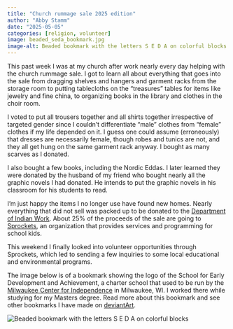 ```yaml
---
title: "Church rummage sale 2025 edition"
author: "Abby Stamm"
date: "2025-05-05"
categories: [religion, volunteer]
image: beaded_seda_bookmark.jpg
image-alt: Beaded bookmark with the letters S E D A on colorful blocks
---
```


This past week I was at my church after work nearly every day helping with the church rummage sale. I got to learn all about everything that goes into the sale from dragging shelves and hangers and garment racks from the storage room to putting tablecloths on the "treasures" tables for items like jewelry and fine china, to organizing books in the library and clothes in the choir room. 

I voted to put all trousers together and all shirts together irrespective of targeted gender since I couldn't differentiate "male" clothes from "female" clothes if my life depended on it. I guess one could assume (erroneously) that dresses are necessarily female, though robes and tunics are not, and they all get hung on the same garment rack anyway. I bought as many scarves as I donated.

I also bought a few books, including the Nordic Eddas. I later learned they were donated by the husband of my friend who bought nearly all the graphic novels I had donated. He intends to put the graphic novels in his classroom for his students to read.

I'm just happy the items I no longer use have found new homes. Nearly everything that did not sell was packed up to be donated to the [Department of Indian Work](https://interfaithaction.org/what-we-do/diw/). About 25% of the proceeds of the sale are going to [Sprockets](https://www.stpaul.gov/departments/parks-and-recreation/sprockets), an organization that provides services and programming for school kids. 

This weekend I finally looked into volunteer opportunities through Sprockets, which led to sending a few inquiries to some local educational and environmental programs.


The image below is of a bookmark showing the logo of the School for Early Development and Achievement, a charter school that used to be run by the [Milwaukee Center for Independence](https://cfihope.org/) in Milwaukee, WI. I worked there while studying for my Masters degree. Read more about this bookmark and see other bookmarks I have made on [deviantArt](https://www.deviantart.com/anabiyeni/art/SEDA-Bookmark-497160819). 

![Beaded bookmark with the letters S E D A on colorful blocks](beaded_seda_bookmark.jpg)\
